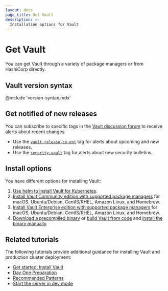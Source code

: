 ```yaml
---
layout: docs
page_title: Get Vault
description: >-
  Installation options for Vault
---
```


# Get Vault

You can get Vault through a variety of package managers or from HashiCorp
directly.

## Vault version syntax

@include 'version-syntax.mdx'

## Get notified of new releases

You can subscribe to specific tags in the [Vault discussion forum](https://discuss.hashicorp.com/)
to receive alerts about recent changes.

- Use the
[`vault-release-ce-ent`](https://discuss.hashicorp.com/tag/vault-release-ce-ent)
tag for alerts about upcoming and new releases.
- Use the
  [`security-vault`](https://discuss.hashicorp.com/tag/security-vault) tag for
   alerts about new security bulletins.

## Install options

You have different options for installing Vault:

1. [Use helm to install Vault for Kubernetes](/vault/docs/platform/k8s/helm).
1. [Install Vault Community edition with supported package managers](/vault/install)
   for macOS, Ubuntu/Debian, CentIS/RHEL, Amazon Linux, and Homebrew.
1. [Install Vault Enterprise edition with supported package managers](/vault/install)
   for macOS, Ubuntu/Debian, CentIS/RHEL, Amazon Linux, and Homebrew.
1. [Download a precompiled binary](/vault/install) or
   [build Vault from code](/vault/docs/install/build-from-code) and
   [install the binary manually](/vault/docs/install/install-binary).


## Related tutorials

The following tutorials provide additional guidance for installing Vault and
production cluster deployment:

- [Get started: Install Vault](/vault/tutorials/getting-started/getting-started-install)
- [Day One Preparation](/vault/tutorials/day-one-raft)
- [Recommended Patterns](/vault/tutorials/recommended-patterns)
- [Start the server in dev mode](/vault/tutorials/getting-started/getting-started-dev-server)
